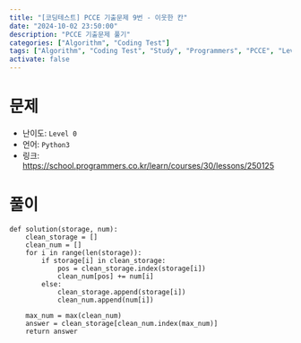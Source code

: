 ```yaml
---
title: "[코딩테스트] PCCE 기출문제 9번 - 이웃한 칸"
date: "2024-10-02 23:50:00"
description: "PCCE 기출문제 풀기"
categories: ["Algorithm", "Coding Test"]
tags: ["Algorithm", "Coding Test", "Study", "Programmers", "PCCE", "Level 1"]
activate: false
---
```


# 문제

- 난이도: `Level 0`
- 언어: `Python3`
- 링크: https://school.programmers.co.kr/learn/courses/30/lessons/250125

# 풀이

```python:Solution
def solution(storage, num):
    clean_storage = []
    clean_num = []
    for i in range(len(storage)):
        if storage[i] in clean_storage:
            pos = clean_storage.index(storage[i])
            clean_num[pos] += num[i]
        else:
            clean_storage.append(storage[i])
            clean_num.append(num[i])

    max_num = max(clean_num)
    answer = clean_storage[clean_num.index(max_num)]
    return answer
```
